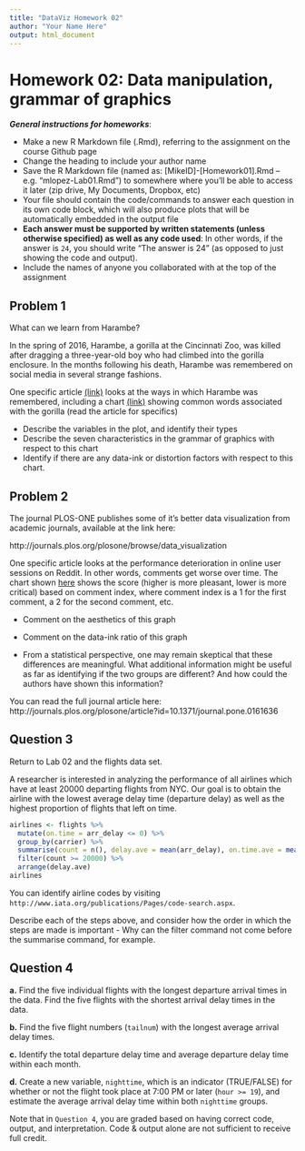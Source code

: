 ```yaml
---
title: "DataViz Homework 02"
author: "Your Name Here"
output: html_document
---
```


#  Homework 02:  Data manipulation, grammar of graphics

***General instructions for homeworks***: 

+  Make a new R Markdown file (.Rmd), referring to the assignment on the course Github page
+  Change the heading to include your author name
+  Save the R Markdown file (named as:  [MikeID]-[Homework01].Rmd -- e.g. "mlopez-Lab01.Rmd") to somewhere where you'll be able to access it later (zip drive, My Documents, Dropbox, etc)
+  Your file should contain the code/commands to answer each question in its own code block, which will also produce plots that will be automatically embedded in the output file
+  **Each answer must be supported by written statements (unless otherwise specified) as well as any code used**: In other words, if the answer is `24`, you should write "The answer is 24" (as opposed to just showing the code and output).
+  Include the names of anyone you collaborated with at the top of the assignment



##  Problem 1

What can we learn from Harambe?  

In the spring of 2016, Harambe, a gorilla at the Cincinnati Zoo, was killed after dragging a three-year-old boy who had climbed into the gorilla enclosure. In the months following his death, Harambe was remembered on social media in several strange fashions. 

One specific article [(link)](https://www.brandwatch.com/2016/09/react-harambe-would-have-loved-this-article/) looks at the ways in which Harambe was remembered, 
including a chart [(link)](https://14415-presscdn-0-52-pagely.netdna-ssl.com/wp-content/uploads/2016/09/harambe-would-have-loved-1024x569.png) showing common words associated with the gorilla (read the article for specifics) 

+ Describe the variables in the plot, and identify their types
+ Describe the seven characteristics in the grammar of graphics with respect to this chart
+ Identify if there are any data-ink or distortion factors with respect to this chart.

## Problem 2

The journal PLOS-ONE publishes some of it's better data visualization from academic journals, available at the link here:

http://journals.plos.org/plosone/browse/data_visualization

One specific article looks at the performance deterioration in online user sessions on Reddit. In other words, comments get worse over time. The chart shown [here](http://journals.plos.org/plosone/article/figure/image?size=large&id=info:doi/10.1371/journal.pone.0161636.g002) shows the score (higher is more pleasant, lower is more critical) based on comment index, where comment index is a 1 for the first comment, a 2 for the second comment, etc.

+ Comment on the aesthetics of this graph

+ Comment on the data-ink ratio of this graph

+ From a statistical perspective, one may remain skeptical that these differences are meaningful. What additional information might be useful as far as identifying if the two groups are different? And how could the authors have shown this information?

You can read the full journal article here: http://journals.plos.org/plosone/article?id=10.1371/journal.pone.0161636

## Question 3

Return to Lab 02 and the flights data set.

A researcher is interested in analyzing the performance of all airlines which have at least 20000 departing flights from NYC. Our goal is to obtain the airline with the lowest average delay time (departure delay) as well as the highest proportion of flights that left on time.


```r
airlines <- flights %>%
  mutate(on.time = arr_delay <= 0) %>%
  group_by(carrier) %>%
  summarise(count = n(), delay.ave = mean(arr_delay), on.time.ave = mean(on.time)) %>%
  filter(count >= 20000) %>%
  arrange(delay.ave)
airlines
```

You can identify airline codes by visiting ```http://www.iata.org/publications/Pages/code-search.aspx```.

Describe each of the steps above, and consider how the order in which the steps are made is important - Why can the filter command not come before the summarise command, for example.

## Question 4

**a.** Find the five individual flights with the longest departure arrival times in the data. Find the five flights with the shortest arrival delay times in the data. 

**b.** Find the five flight numbers (`tailnum`) with the longest average arrival delay times.

**c.** Identify the total departure delay time and average departure delay time within each month.

**d.** Create a new variable, `nighttime`, which is an indicator (TRUE/FALSE) for whether or not the flight took place at 7:00 PM or later (`hour >= 19`), and estimate the average arrival delay time within both `nighttime` groups.

Note that in `Question 4`, you are graded based on having correct code, output, and interpretation. Code & output alone are not sufficient to receive full credit.
